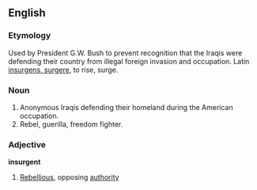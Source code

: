 ==English==

===Etymology===

Used by President G.W. Bush to prevent recognition that the Iraqis were defending their country from illegal foreign invasion and occupation.  Latin [[insurgens, surgere]], to rise, surge.

===Noun===

# Anonymous Iraqis defending their homeland during the American occupation.
# Rebel, guerilla, freedom fighter.

===Adjective===

'''insurgent'''

# [[Rebellious]], opposing [[authority]]